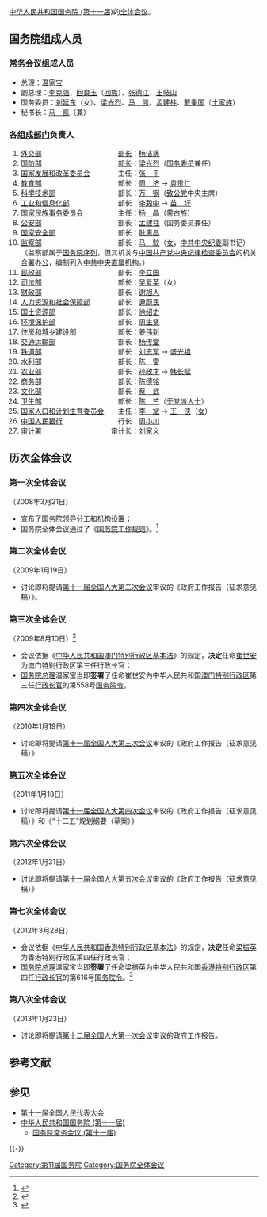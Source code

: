 [[中华人民共和国国务院_(第十一届)|中华人民共和国国务院 (第十一届)]]的[[国务院全体会议|全体会议]]。

== [[中华人民共和国国务院组成人员|国务院组成人员]] ==
=== [[国务院常务会议_(第十一届)|常务会议]]组成人员 ===
* 总理：[[温家宝|温家宝]]
* 副总理：[[李克强|李克强]]、[[回良玉|回良玉]]（[[回族|回族]]）、[[张德江|张德江]]、[[王岐山|王岐山]]
* 国务委员：[[刘延东|刘延东]]（女）、[[梁光烈|梁光烈]]、[[马凯_(官员)|马　凯]]、[[孟建柱|孟建柱]]、[[戴秉国|戴秉国]]（[[土家族|土家族]]）
* 秘书长：[[马凯_(官员)|马　凯]]（兼）

=== 各[[国务院组成部门|组成部门]]负责人 ===
# [[中华人民共和国外交部|外交部]]　　　　　　　　　　　[[中国外交部长列表|部长]]：[[杨洁篪|杨洁篪]]
# [[中华人民共和国国防部|国防部]]　　　　　　　　　　　[[中华人民共和国国防部部长|部长]]：[[梁光烈|梁光烈]]（[[国务委员|国务委员]]兼任）
# [[中华人民共和国国家发展和改革委员会|国家发展和改革委员会]]　　　　主任：[[张平_(1946年)|张　平]]
# [[中华人民共和国教育部|教育部]]　　　　　　　　　　　部长：[[周济|周　济]] → [[袁贵仁|袁贵仁]]
# [[中华人民共和国科学技术部|科学技术部]]　　　　　　　　　部长：[[万钢|万　钢]]（[[中国致公党|致公党]]中央主席）
# [[中华人民共和国工业和信息化部|工业和信息化部]]　　　　　　　部长：[[李毅中|李毅中]] → [[苗圩|苗　圩]]
# [[中华人民共和国国家民族事务委员会|国家民族事务委员会]]　　　　　主任：[[杨晶|杨　晶]]（[[蒙古族|蒙古族]]）
# [[中华人民共和国公安部|公安部]]　　　　　　　　　　　部长：[[孟建柱|孟建柱]]（国务委员兼任）
# [[中华人民共和国国家安全部|国家安全部]]　　　　　　　　　部长：[[耿惠昌|耿惠昌]]
# [[中华人民共和国监察部|监察部]]　　　　　　　　　　　部长：[[马馼|马　馼]]（[[女|女]]，[[中国共产党第十七届中央纪律检查委员会|中共中央纪委]]副书记）<br />（监察部属于[[中华人民共和国国务院机构编制|国务院序列]]，但其机关与[[中国共产党中央纪律检查委员会|中国共产党中央纪律检查委员会]]的机关[[合署办公|合署办公]]，编制列入[[中共中央直属机构|中共中央直属机构]]。）
# [[中华人民共和国民政部|民政部]]　　　　　　　　　　　部长：[[李立国|李立国]]
# [[中华人民共和国司法部|司法部]]　　　　　　　　　　　部长：[[吴爱英|吴爱英]]（女）
# [[中华人民共和国财政部|财政部]]　　　　　　　　　　　部长：[[谢旭人|谢旭人]]
# [[中华人民共和国人力资源和社会保障部|人力资源和社会保障部]]　　　　部长：[[尹蔚民|尹蔚民]]
# [[中华人民共和国国土资源部|国土资源部]]　　　　　　　　　部长：[[徐绍史|徐绍史]]
# [[中华人民共和国环境保护部|环境保护部]]　　　　　　　　　部长：[[周生贤|周生贤]]
# [[中华人民共和国住房和城乡建设部|住房和城乡建设部]]　　　　　　部长：[[姜伟新|姜伟新]]
# [[中华人民共和国交通运输部|交通运输部]]　　　　　　　　　部长：[[杨传堂|杨传堂]]
# [[中华人民共和国铁道部|铁道部]]　　　　　　　　　　　部长：[[刘志军|刘志军]] → [[盛光祖|盛光祖]]
# [[中华人民共和国水利部|水利部]]　　　　　　　　　　　部长：[[陈雷_(1954年)|陈　雷]]
# [[中华人民共和国农业部|农业部]]　　　　　　　　　　　部长：[[孙政才|孙政才]] → [[韩长赋|韩长赋]]
# [[中华人民共和国商务部|商务部]]　　　　　　　　　　　部长：[[陈德铭|陈德铭]]
# [[中华人民共和国文化部|文化部]]　　　　　　　　　　　部长：[[蔡武|蔡　武]]
# [[中华人民共和国卫生部|卫生部]]　　　　　　　　　　　部长：[[陈竺|陈　竺]]（[[无党派人士|无党派人士]]）
# [[中华人民共和国国家人口和计划生育委员会|国家人口和计划生育委员会]]　　主任：[[李斌_(1954年10月)|李　斌]] → [[王侠_(政治人物)|王　侠]]（[[女|女]]）
# [[中国人民银行|中国人民银行]]　　　　　　　　行长：[[周小川|周小川]]
# [[中华人民共和国审计署|审计署]]　　　　　　　　　　审计长：[[刘家义|刘家义]]

== 历次全体会议 ==
=== 第一次全体会议 ===
;（2008年3月21日）
* 宣布了国务院领导分工和机构设置；
* 国务院全体会议通过了《[[s:国务院工作规则|国务院工作规则]]》。<ref>{{Cite web|title=国务院全体会议|url=http://www.gov.cn/gjjg/2005-07/26/content_17197.htm|accessdate=2020-07-19|work=www.gov.cn|archive-date=2009-02-16|archive-url=https://web.archive.org/web/20090216073226/http://www.gov.cn/gjjg/2005-07/26/content_17197.htm|dead-url=no}}</ref>

=== 第二次全体会议 ===
;（2009年1月19日）
* 讨论即将提请[[第十一届全国人大第二次会议|第十一届全国人大第二次会议]]审议的《政府工作报告（征求意见稿）》。

=== 第三次全体会议 ===
;（2009年8月10日）<ref>{{Cite web|title=国务院全体会议任命崔世安为澳门第三任行政长官|url=http://www.gov.cn/ldhd/2009-08/10/content_1387741.htm|accessdate=2020-07-19|work=www.gov.cn|archive-date=2019-07-31|archive-url=https://web.archive.org/web/20190731223139/http://www.gov.cn/ldhd/2009-08/10/content_1387741.htm|dead-url=no}}</ref>
* 会议依据《[[中华人民共和国澳门特别行政区基本法|中华人民共和国澳门特别行政区基本法]]》的规定，'''决定'''任命[[崔世安|崔世安]]为澳门特别行政区第三任行政长官；
* [[国务院总理|国务院总理]]温家宝当即'''签署'''了任命崔世安为中华人民共和国[[澳門|澳门特别行政区]]第三任[[澳门特别行政区行政长官|行政长官]]的第558号[[中华人民共和国国务院令|国务院令]]。

=== 第四次全体会议 ===
;（2010年1月19日） 
* 讨论即将提请[[第十一届全国人大第三次会议|第十一届全国人大第三次会议]]审议的《政府工作报告（征求意见稿）》

=== 第五次全体会议 ===
;（2011年1月18日）
* 讨论即将提请[[第十一届全国人大第四次会议|第十一届全国人大第四次会议]]审议的《政府工作报告（征求意见稿）》和《“十二五”规划纲要（草案）》

=== 第六次全体会议 ===
;（2012年1月31日）
* 讨论即将提请[[第十一届全国人大第五次会议|第十一届全国人大第五次会议]]审议的《政府工作报告（征求意见稿）》

=== 第七次全体会议 ===
;（2012年3月28日）
* 会议依据《[[中华人民共和国香港特别行政区基本法|中华人民共和国香港特别行政区基本法]]》的规定，'''决定'''任命[[梁振英|梁振英]]为香港特别行政区第四任行政长官；
* [[国务院总理|国务院总理]]温家宝当即'''签署'''了任命梁振英为中华人民共和国[[香港|香港特别行政区]]第四任[[香港特别行政区行政长官|行政长官]]的第616号[[中华人民共和国国务院令|国务院令]]。<ref>{{Cite web |url=http://www.gov.cn/ldhd/2012-03/28/content_2101667.htm |title=国务院召开第七次全体会议 |accessdate=2014-11-30 |archive-date=2014-12-04 |archive-url=https://web.archive.org/web/20141204195759/http://www.gov.cn/ldhd/2012-03/28/content_2101667.htm |dead-url=no }}</ref>

=== 第八次全体会议 ===
（2013年1月23日）
* 讨论即将提请[[第十二届全国人大第一次会议|第十二届全国人大第一次会议]]审议的政府工作报告。

== 参考文献 ==
{{Reflist|30em}}

== 参见 ==
{{Portal box|中华人民共和国|政治}}
* [[第十一届全国人民代表大会|第十一届全国人民代表大会]]
* [[中华人民共和国国务院_(第十一届)|中华人民共和国国务院 (第十一届)]]
** [[国务院常务会议_(第十一届)|国务院常务会议 (第十一届)]]

{{-}}
{{国务院/11}}

[[Category:第11届国务院|Category:第11届国务院]]
[[Category:国务院全体会议|Category:国务院全体会议]]